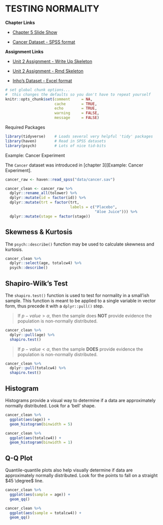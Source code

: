 # TESTING NORMALITY

**Chapter Links**

* [Chapter 5 Slide Show](http://tysonbarrett.com/EDUC-6600/Slides/01_Ch5_HypoTest.html#1)

* [Cancer Dataset - SPSS format](https://usu.box.com/s/9c92zof5whb76bphmzxn3vqx5702qgq6)

**Assignment Links**

* [Unit 2 Assignment - Write Up Skeleton](https://usu.box.com/s/mr5ersj8oqu6mj3tyup697ljg2527p8h)

* [Unit 2 Assignment - Rmd Skeleton](https://usu.box.com/s/85s7t82tih6f06v8bpvjo0qt275gafsr)

* [Inho's Dataset - Excel format](https://usu.box.com/s/hyky7eb24l6vvzj2xboedhcx1xolrpw1)



```r
# set global chunk options...  
#  this changes the defaults so you don't have to repeat yourself
knitr::opts_chunk$set(comment     = NA,
                      cache       = TRUE,
                      echo        = TRUE, 
                      warning     = FALSE, 
                      message     = FALSE)
```


Required Packages 

```r
library(tidyverse)    # Loads several very helpful 'tidy' packages
library(haven)        # Read in SPSS datasets
library(psych)        # Lots of nice tid-bits
```




Example: Cancer Experiment 

The `Cancer` dataset was introduced in [chapter 3][Example: Cancer Experiment].


```r
cancer_raw <- haven::read_spss("data/cancer.sav")

cancer_clean <- cancer_raw %>% 
  dplyr::rename_all(tolower) %>% 
  dplyr::mutate(id = factor(id)) %>% 
  dplyr::mutate(trt = factor(trt,
                             labels = c("Placebo", 
                                        "Aloe Juice"))) %>% 
  dplyr::mutate(stage = factor(stage))
```





## Skewness & Kurtosis

The `psych::describe()` function may be used to calculate skewness and kurtosis.

```r
cancer_clean %>% 
  dplyr::select(age, totalcw4) %>% 
  psych::describe()
```


## Shapiro-Wilk's Test

The `shapiro.test()` function is used to test for normality in a small'ish sample.  This function is meant to be applied to a single variable in vector form, thus precede it with a `dplyr::pull()` step.

> If $p-value \gt \alpha$, then the sample does **NOT** provide evidence the population is non-normally distributed.

```r
cancer_clean %>% 
  dplyr::pull(age) %>% 
  shapiro.test()
```

> If $p-value \lt \alpha$, then the sample **DOES** provide evidence the population is non-normally distributed.


```r
cancer_clean %>% 
  dplyr::pull(totalcw4) %>% 
  shapiro.test()
```


## Histogram

Histograms provide a visual way to determine if a data are approximately normally distributed.  Look for a 'bell' shape.

```r
cancer_clean %>% 
  ggplot(aes(age)) +
  geom_histogram(binwidth = 5)
```

```r
cancer_clean %>% 
  ggplot(aes(totalcw4)) +
  geom_histogram(binwidth = 1)
```



## Q-Q Plot

Quantile-quantile plots also help visually determine if data are approximately normally distributed.  Look for the points to fall on a straight $45 \degree$ line.

```r
cancer_clean %>% 
  ggplot(aes(sample = age)) +
  geom_qq()
```


```r
cancer_clean %>% 
  ggplot(aes(sample = totalcw4)) +
  geom_qq()
```










